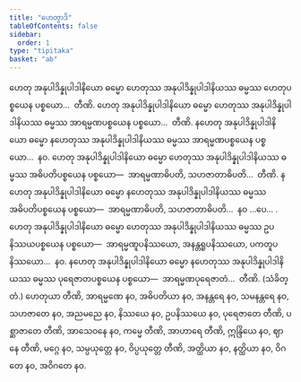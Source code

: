 ```yaml
---
title: "ဟေတွာဒိ"
tableOfContents: false
sidebar:
  order: 1
type: "tipitaka"
basket: "ab"
---
```



<DynamicBreadcrumb />

<Division number="169">

<Paragraph number="306">
ဟေတု အနုပါဒိန္နုပါဒါနိယော ဓမ္မော ဟေတုဿ အနုပါဒိန္နုပါဒါနိယဿ ဓမ္မဿ ဟေတုပစ္စယေန ပစ္စယော…  တီဏိ.
</Paragraph>

</Division>
<Division number="170">

<Paragraph number="307">
ဟေတု အနုပါဒိန္နုပါဒါနိယော ဓမ္မော ဟေတုဿ အနုပါဒိန္နုပါဒါနိယဿ ဓမ္မဿ အာရမ္မဏပစ္စယေန ပစ္စယော…  တီဏိ.
</Paragraph>

<Paragraph number="308">
နဟေတု အနုပါဒိန္နုပါဒါနိယော ဓမ္မော နဟေတုဿ အနုပါဒိန္နုပါဒါနိယဿ ဓမ္မဿ အာရမ္မဏပစ္စယေန ပစ္စယော…  နဝ.
</Paragraph>

</Division>
<Division number="171">

<Paragraph number="309">
ဟေတု အနုပါဒိန္နုပါဒါနိယော ဓမ္မော ဟေတုဿ အနုပါဒိန္နုပါဒါနိယဿ ဓမ္မဿ အဓိပတိပစ္စယေန ပစ္စယော—  အာရမ္မဏာဓိပတိ, သဟဇာတာဓိပတိ…  တီဏိ.
</Paragraph>

<Paragraph number="310">
နဟေတု အနုပါဒိန္နုပါဒါနိယော ဓမ္မော နဟေတုဿ အနုပါဒိန္နုပါဒါနိယဿ ဓမ္မဿ အဓိပတိပစ္စယေန ပစ္စယော—  အာရမ္မဏာဓိပတိ, သဟဇာတာဓိပတိ…  နဝ …ပေ… .
</Paragraph>

</Division>
<Division number="172">

<Paragraph number="311">
ဟေတု အနုပါဒိန္နုပါဒါနိယော ဓမ္မော ဟေတုဿ အနုပါဒိန္နုပါဒါနိယဿ ဓမ္မဿ ဥပနိဿယပစ္စယေန ပစ္စယော—  အာရမ္မဏူပနိဿယော, အနန္တရူပနိဿယော, ပကတူပနိဿယော…  နဝ.
</Paragraph>

</Division>
<Division number="173">

<Paragraph number="312">
နဟေတု အနုပါဒိန္နုပါဒါနိယော ဓမ္မော နဟေတုဿ အနုပါဒိန္နုပါဒါနိယဿ ဓမ္မဿ ပုရေဇာတပစ္စယေန ပစ္စယော—  အာရမ္မဏပုရေဇာတံ…  တီဏိ. (သံခိတ္တံ.)
</Paragraph>

</Division>
<Division number="174">

<Paragraph number="313">
ဟေတုယာ တီဏိ, အာရမ္မဏေ နဝ, အဓိပတိယာ နဝ, အနန္တရေ နဝ, သမနန္တရေ နဝ, သဟဇာတေ နဝ, အညမညေ နဝ, နိဿယေ နဝ, ဥပနိဿယေ နဝ, ပုရေဇာတေ တီဏိ, ပစ္ဆာဇာတေ တီဏိ, အာသေဝနေ နဝ, ကမ္မေ တီဏိ, အာဟာရေ တီဏိ, ဣန္ဒြိယေ နဝ, ဈာနေ တီဏိ, မဂ္ဂေ နဝ, သမ္ပယုတ္တေ နဝ, ဝိပ္ပယုတ္တေ တီဏိ, အတ္ထိယာ နဝ, နတ္ထိယာ နဝ, ဝိဂတေ နဝ, အဝိဂတေ နဝ.
</Paragraph>
</Division>